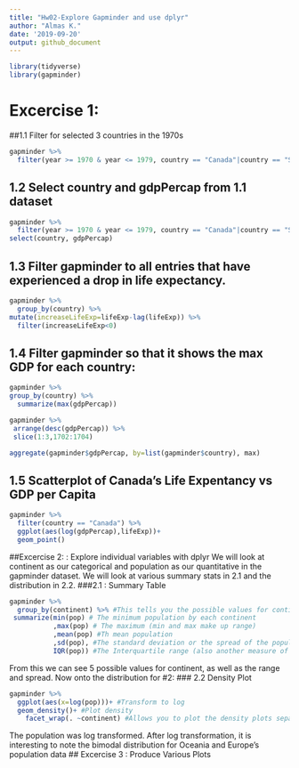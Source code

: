 ```yaml
---
title: "Hw02-Explore Gapminder and use dplyr"
author: "Almas K."
date: '2019-09-20'
output: github_document
---
```


```r
library(tidyverse) 
library(gapminder)
```
# Excercise 1:

##1.1 Filter for selected 3 countries in the 1970s 
```r
gapminder %>% 
  filter(year >= 1970 & year <= 1979, country == "Canada"|country == "Sweden"|country == "Pakistan")
```
## 1.2 Select country and gdpPercap from 1.1 dataset
```r
gapminder %>% 
  filter(year >= 1970 & year <= 1979, country == "Canada"|country == "Sweden"|country == "Pakistan") %>%
select(country, gdpPercap)
```
## 1.3 Filter gapminder to all entries that have experienced a drop in life expectancy.
```r
gapminder %>%
  group_by(country) %>%
mutate(increaseLifeExp=lifeExp-lag(lifeExp)) %>%
  filter(increaseLifeExp<0) 
```
## 1.4 Filter gapminder so that it shows the max GDP for each country:
```r
gapminder %>% 
group_by(country) %>%
  summarize(max(gdpPercap))

gapminder %>%
 arrange(desc(gdpPercap)) %>%
 slice(1:3,1702:1704)

aggregate(gapminder$gdpPercap, by=list(gapminder$country), max)
```
## 1.5 Scatterplot of Canada's Life Expentancy vs GDP per Capita
```r
gapminder %>%
  filter(country == "Canada") %>%
  ggplot(aes(log(gdpPercap),lifeExp))+
  geom_point()
```
##Excercise 2: : Explore individual variables with dplyr
We will look at continent as our categorical and population as our quantitative in the gapminder dataset. We will look at various summary stats in 2.1 and the distribution in 2.2. 
###2.1 : Summary Table
```r
gapminder %>% 
  group_by(continent) %>% #This tells you the possible values for continent
 summarize(min(pop) # The minimum population by each continent
           ,max(pop) # The maximum (min and max make up range)
           ,mean(pop) #Th mean population
           ,sd(pop), #The standard deviation or the spread of the population
           IQR(pop)) #The Interquartile range (also another measure of spread)
```
From this we can see 5 possible values for continent, as well as the range and spread. Now onto the distribution for #2:
### 2.2 Density Plot 
```r
gapminder %>% 
  ggplot(aes(x=log(pop)))+ #Transform to log 
  geom_density()+ #Plot density
    facet_wrap(. ~continent) #Allows you to plot the density plots separately for each continent and side by side 

```
The population was log transformed. After log transformation, it is interesting to note the bimodal distribution for Oceania and Europe's population data
## Excercise 3 : Produce Various Plots

